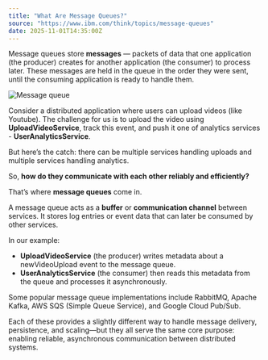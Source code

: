 ```yaml
---
title: "What Are Message Queues?"
source: "https://www.ibm.com/think/topics/message-queues"
date: 2025-11-01T14:35:00Z
---
```


Message queues store __messages__ — packets of data that one application (the producer) creates for another application (the consumer) to process later. These messages are held in the queue in the order they were sent, until the consuming application is ready to handle them.
<div className="mt-4 flex justify-center items-center">
  <Image
    src="/static/tils/01-11-2025/message-queue.svg"
    height={600}
    width={600}
    alt="Message queue"
  />
</div>

Consider a distributed application where users can upload videos (like Youtube). The challenge for us is to upload the video using __UploadVideoService__, track this event, and push it one of analytics services - __UserAnalyticsService__.

But here’s the catch: there can be multiple services handling uploads and multiple services handling analytics.

So, __how do they communicate with each other reliably and efficiently?__

That’s where __message queues__ come in.

A message queue acts as a __buffer__ or __communication channel__ between services. It stores log entries or event data that can later be consumed by other services.

In our example:
- __UploadVideoService__ (the producer) writes metadata about a newVideoUpload event to the message queue.
- __UserAnalyticsService__ (the consumer) then reads this metadata from the queue and processes it asynchronously.

Some popular message queue implementations include RabbitMQ, Apache Kafka, AWS SQS (Simple Queue Service), and Google Cloud Pub/Sub.

Each of these provides a slightly different way to handle message delivery, persistence, and scaling—but they all serve the same core purpose: enabling reliable, asynchronous communication between distributed systems.